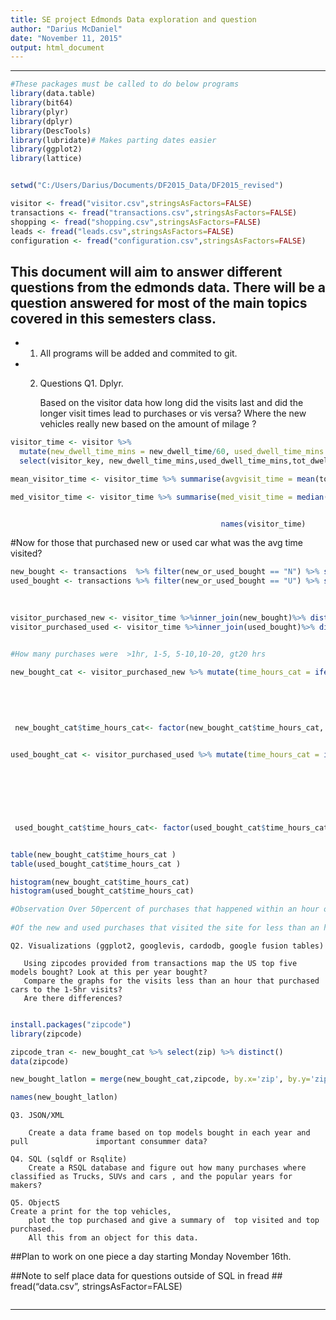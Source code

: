 ```yaml
---
title: SE project Edmonds Data exploration and question
author: "Darius McDaniel"
date: "November 11, 2015"
output: html_document
---
```


----------

```r
#These packages must be called to do below programs
library(data.table)
library(bit64)
library(plyr)
library(dplyr)
library(DescTools)
library(lubridate)# Makes parting dates easier
library(ggplot2)
library(lattice)


setwd("C:/Users/Darius/Documents/DF2015_Data/DF2015_revised") 

visitor <- fread("visitor.csv",stringsAsFactors=FALSE)
transactions <- fread("transactions.csv",stringsAsFactors=FALSE)
shopping <- fread("shopping.csv",stringsAsFactors=FALSE)
leads <- fread("leads.csv",stringsAsFactors=FALSE)
configuration <- fread("configuration.csv",stringsAsFactors=FALSE)

```

## This document will aim to answer different questions from the edmonds data. There will be a question answered for most of the main topics covered in this semesters class.

+ 1. All programs will be added and commited to git.
+ 2. Questions 
    Q1. Dplyr.
        
        Based on the visitor data how long did the visits last and did the longer visit times lead to purchases or vis versa?
        Where the new vehicles really new based on the amount of milage ?
        
```r


visitor_time <- visitor %>% 
  mutate(new_dwell_time_mins = new_dwell_time/60, used_dwell_time_mins = used_dwell_time/60 , tot_dwell_time_mins =   tot_dwell_time/60 , tot_dwell_time_hours = tot_dwell_time_mins/60)%>% 
  select(visitor_key, new_dwell_time_mins,used_dwell_time_mins,tot_dwell_time_mins,tot_dwell_time_hours, zip)

mean_visitor_time <- visitor_time %>% summarise(avgvisit_time = mean(tot_dwell_time_mins, na.rm = TRUE)) 

med_visitor_time <- visitor_time %>% summarise(med_visit_time = median(tot_dwell_time_mins, na.rm = TRUE))


                                               names(visitor_time)
```
                                            
#Now for those that purchased new or used car what was the avg time visited?
```r
new_bought <- transactions  %>% filter(new_or_used_bought == "N") %>% select(visitor_key, date_sold, new_or_used_bought, price_bought,model_bought,make_bought,model_year_bought,mileage_bought)%>% distinct()
used_bought <- transactions %>% filter(new_or_used_bought == "U") %>% select(visitor_key, date_sold, new_or_used_bought, price_bought,model_bought,make_bought,model_year_bought,mileage_bought)%>% distinct()

                                               
                                                                                              
visitor_purchased_new <- visitor_time %>%inner_join(new_bought)%>% distinct()
visitor_purchased_used <- visitor_time %>%inner_join(used_bought)%>% distinct()


#How many purchases were  >1hr, 1-5, 5-10,10-20, gt20 hrs

new_bought_cat <- visitor_purchased_new %>% mutate(time_hours_cat = ifelse(tot_dwell_time_hours < 1, 1, ifelse(tot_dwell_time_hours >= 1 & tot_dwell_time_hours < 5,2,
                                                                              ifelse(tot_dwell_time_hours >= 5 & tot_dwell_time_hours < 10,3,   
                                                                              ifelse(tot_dwell_time_hours >= 10 & tot_dwell_time_hours < 20,4,
                                                                              ifelse(tot_dwell_time_hours >= 20 & tot_dwell_time_hours < 48,5,
                                                                              ifelse(tot_dwell_time_hours >= 48 & tot_dwell_time_hours < 72,6,
                                                                              ifelse(tot_dwell_time_hours >72,7,NA)))))))) 
 new_bought_cat$time_hours_cat<- factor(new_bought_cat$time_hours_cat, levels = c(1,2,3,4,5,6,7), labels = c(">1hr", " 1-5hrs", " 5-10hrs","10-20hrs","20-48hrs", "48-72hrs", ">72hrs")) 


used_bought_cat <- visitor_purchased_used %>% mutate(time_hours_cat = ifelse(tot_dwell_time_hours < 1, 1, ifelse(tot_dwell_time_hours >= 1 & tot_dwell_time_hours < 5,2,
                                                                              ifelse(tot_dwell_time_hours >= 5 & tot_dwell_time_hours < 10,3,   
                                                                              ifelse(tot_dwell_time_hours >= 10 & tot_dwell_time_hours < 20,4,
                                                                              ifelse(tot_dwell_time_hours >= 20 & tot_dwell_time_hours < 48,5,
                                                                              ifelse(tot_dwell_time_hours >= 48 & tot_dwell_time_hours < 72,6,
                                                                              ifelse(tot_dwell_time_hours >72,7,NA)))))))) 


 used_bought_cat$time_hours_cat<- factor(used_bought_cat$time_hours_cat, levels = c(1,2,3,4,5,6,7), labels = c(">1hr", " 1-5hrs", " 5-10hrs","10-20hrs","20-48hrs", "48-72hrs", ">72hrs")) 


table(new_bought_cat$time_hours_cat )
table(used_bought_cat$time_hours_cat )

histogram(new_bought_cat$time_hours_cat)
histogram(used_bought_cat$time_hours_cat)

#Observation Over 50percent of purchases that happened within an hour of visiting the site for new and used cars
                                         
#Of the new and used purchases that visited the site for less than an hour how many different models did they look at?
```

      
    Q2. Visualizations (ggplot2, googlevis, cardodb, google fusion tables)
        
       Using zipcodes provided from transactions map the US top five models bought? Look at this per year bought?
       Compare the graphs for the visits less than an hour that purchased cars to the 1-5hr visits?
       Are there differences?
      
```r
install.packages("zipcode")
library(zipcode)

zipcode_tran <- new_bought_cat %>% select(zip) %>% distinct()
data(zipcode)

new_bought_latlon = merge(new_bought_cat,zipcode, by.x='zip', by.y='zip') %>% select(visitor_key, date_sold,model_bought,make_bought,model_year_bought,time_hours_cat,city,state,latitude,longitude)

names(new_bought_latlon)


```        
    Q3. JSON/XML
    
        Create a data frame based on top models bought in each year and pull               important consummer data?
      
    Q4. SQL (sqldf or Rsqlite)
        Create a RSQL database and figure out how many purchases where classified as Trucks, SUVs and cars , and the popular years for makers? 

    Q5. ObjectS
    Create a print for the top vehicles,
        plot the top purchased and give a summary of  top visited and top purchased. 
        All this from an object for this data.
    


##Plan to work on one piece a day starting Monday November 16th.


##Note to self place data for questions outside of SQL in fread
##     fread("data.csv", stringsAsFactor=FALSE)



```r

```

---




```r


```



```r


```

